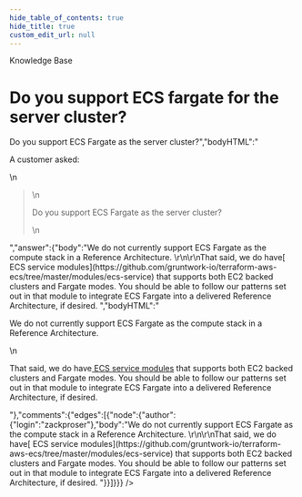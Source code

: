 ```yaml
---
hide_table_of_contents: true
hide_title: true
custom_edit_url: null
---
```



<CenterLayout>
<span class="title">Knowledge Base</span>
<h1>Do you support ECS fargate for the server cluster?</h1>
<GitHub json={{"id":"D_kwDOF8slf84AOBz2","number":47,"author":{"login":"zackproser"},"title":"Do you support ECS fargate for the server cluster?","body":"A customer asked: \r\n\r\n> Do you support ECS Fargate as the server cluster?","bodyHTML":"<p dir=\"auto\">A customer asked:</p>\n<blockquote>\n<p dir=\"auto\">Do you support ECS Fargate as the server cluster?</p>\n</blockquote>","answer":{"body":"We do not currently support ECS Fargate as the compute stack in a Reference Architecture. \r\n\r\nThat said, we do have[ ECS service modules](https://github.com/gruntwork-io/terraform-aws-ecs/tree/master/modules/ecs-service) that supports both EC2 backed clusters and Fargate modes.  You should be able to follow our patterns set out in that module to integrate ECS Fargate into a delivered Reference Architecture, if desired. ","bodyHTML":"<p dir=\"auto\">We do not currently support ECS Fargate as the compute stack in a Reference Architecture.</p>\n<p dir=\"auto\">That said, we do have<a href=\"https://github.com/gruntwork-io/terraform-aws-ecs/tree/master/modules/ecs-service\"> ECS service modules</a> that supports both EC2 backed clusters and Fargate modes.  You should be able to follow our patterns set out in that module to integrate ECS Fargate into a delivered Reference Architecture, if desired.</p>"},"comments":{"edges":[{"node":{"author":{"login":"zackproser"},"body":"We do not currently support ECS Fargate as the compute stack in a Reference Architecture. \r\n\r\nThat said, we do have[ ECS service modules](https://github.com/gruntwork-io/terraform-aws-ecs/tree/master/modules/ecs-service) that supports both EC2 backed clusters and Fargate modes.  You should be able to follow our patterns set out in that module to integrate ECS Fargate into a delivered Reference Architecture, if desired. "}}]}}} />

</CenterLayout>
  

<!-- ##DOCS-SOURCER-START
{
  "sourcePlugin": "github-discussions",
  "hash": "28b0b1fea6fb21f408e601f61d3669fe"
}
##DOCS-SOURCER-END -->
